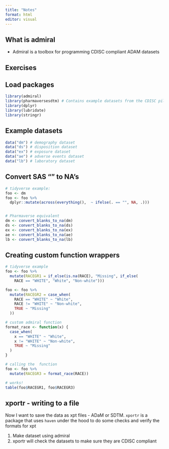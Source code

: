 ```yaml
---
title: "Notes"
format: html
editor: visual
---
```


## What is admiral

-   Admiral is a toolbox for programming CDISC compliant ADAM datasets

## Exercises

## Load packages

```r
library(admiral)
library(pharmaversesdtm) # Contains example datasets from the CDISC pilot project
library(dplyr)
library(lubridate)
library(stringr)
```

## Example datasets

```r
data("dm") # demography dataset
data("ds") # disposition dataset
data("ex") # exposure dataset
data("ae") # adverse events dataset
data("lb") # laboratory dataset
```

## Convert SAS "" to NA's

```r

# tidyverse example:
foo <- dm
foo <- foo %>%
  dplyr::mutate(across(everything(),  ~ ifelse(. == "", NA, .)))


# Pharmaverse equivalent 
dm <- convert_blanks_to_na(dm)
ds <- convert_blanks_to_na(ds)
ex <- convert_blanks_to_na(ex)
ae <- convert_blanks_to_na(ae)
lb <- convert_blanks_to_na(lb)

```


## Creating custom function wrappers


```r

# tidyverse example
foo <- foo %>%
  mutate(RACEGR1 = if_else(is.na(RACE), "Missing", if_else(
    RACE == "WHITE", "White", "Non-white")))

foo <- foo %>%
  mutate(RACEGR2 = case_when(
    RACE == "WHITE" ~ "White",
    RACE != "WHITE" ~ "Non-white",
    TRUE ~ "Missing"
  ))

# custom admiral function
format_race <- function(x) {
  case_when(
    x == "WHITE" ~ "White",
    x != "WHITE" ~ "Non-white",
    TRUE ~ "Missing"
  )
}

# calling the  function
foo <- foo %>%
  mutate(RACEGR3 = format_race(RACE))

# works!
table(foo$RACEGR1, foo$RACEGR3)

```




## xportr - writing to a file

Now I want to save the data as xpt files - ADaM or SDTM.  `xportr` is a package that uses `haven` under the hood to do some checks and verify the formats for xpt 

1.  Make dataset using admiral
2.  xportr will check the datasets to make sure they are CDISC compliant
  

